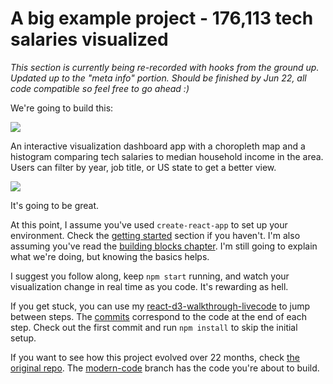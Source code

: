 
# A big example project - 176,113 tech salaries visualized

_This section is currently being re-recorded with hooks from the ground up. Updated up to the "meta info" portion. Should be finished by Jun 22, all code compatible so feel free to go ahead :)_

<Vimeo id={429501613} />

We're going to build this:

![](https://raw.githubusercontent.com/Swizec/react-d3js-es6-ebook/2018-version/manuscript/resources/images/es6v2/full-dataviz.png)

An interactive visualization dashboard app with a choropleth map and a
histogram comparing tech salaries to median household income in the area. Users
can filter by year, job title, or US state to get a better view.

![](https://raw.githubusercontent.com/Swizec/react-d3js-es6-ebook/2018-version/manuscript/resources/images/es6v2/interaction-dataviz.png)

It's going to be great.

At this point, I assume you've used `create-react-app` to set up your
environment. Check the
[getting started](/local-environment/1)
section if you haven't. I'm also assuming you've read the
[building blocks chapter](/building-blocks/1).
I'm still going to explain what we're doing, but knowing the basics helps.

I suggest you follow along, keep `npm start` running, and watch your
visualization change in real time as you code. It's rewarding as hell.

If you get stuck, you can use my
[react-d3-walkthrough-livecode](https://github.com/Swizec/react-d3-walkthrough-livecode)
to jump between steps. The
[commits](https://github.com/Swizec/react-d3-walkthrough-livecode/commits/master)
correspond to the code at the end of each step. Check out the first commit and
run `npm install` to skip the initial setup.

If you want to see how this project evolved over 22 months, check
[the original repo](https://github.com/Swizec/h1b-software-salaries). The
[modern-code](https://github.com/Swizec/h1b-software-salaries/tree/modern-code)
branch has the code you're about to build.

